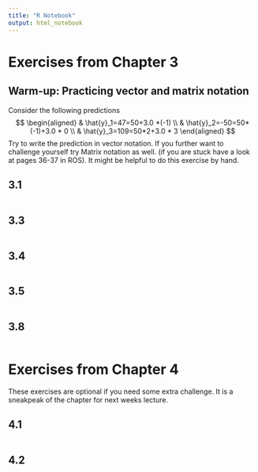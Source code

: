 ```yaml
---
title: "R Notebook"
output: html_notebook
---
```


# Exercises from Chapter 3
## Warm-up: Practicing vector and matrix notation
Consider the following predictions
$$
\begin{aligned}
& \hat{y}_1=47=50+3.0 *(-1) \\
& \hat{y}_2=-50=50*(-1)+3.0 * 0 \\
& \hat{y}_3=109=50*2+3.0 * 3
\end{aligned}
$$
Try to write the prediction in vector notation. If you further want to challenge yourself try Matrix notation as well. (if you are stuck have a look at pages 36-37 in ROS). It might be helpful to do this exercise by hand.

## 3.1

```r

```


## 3.3

```r

```


## 3.4

```r

```


## 3.5

```r

```


## 3.8

```r

```


# Exercises from Chapter 4
These exercises are optional if you need some extra challenge. It is a sneakpeak of the chapter for next weeks lecture.

## 4.1 

```r

```


## 4.2

```r

```

